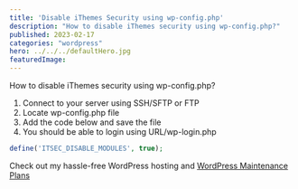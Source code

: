 ```yaml
---
title: 'Disable iThemes Security using wp-config.php'
description: "How to disable iThemes security using wp-config.php?"
published: 2023-02-17
categories: "wordpress"
hero: ../../../defaultHero.jpg
featuredImage:
---
```

How to disable iThemes security using wp-config.php?


1. Connect to your server using SSH/SFTP or FTP
2. Locate wp-config.php file
3. Add the code below and save the file
4. You should be able to login using URL/wp-login.php

```php
define('ITSEC_DISABLE_MODULES', true);
```


Check out my hassle-free WordPress hosting and <a href="https://wp-maintenance.pro">WordPress Maintenance Plans</a>
